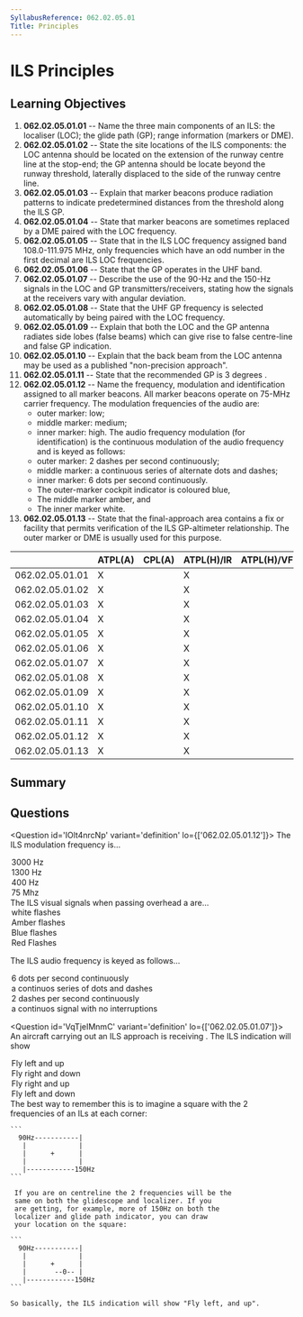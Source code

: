 ```yaml
---
SyllabusReference: 062.02.05.01
Title: Principles
---
```


# ILS Principles

## Learning Objectives

1. **062.02.05.01.01** -- Name the three main components of an ILS: the
   localiser (LOC); the glide path (GP); range information (markers or DME).
2. **062.02.05.01.02** -- State the site locations of the ILS components: the
   LOC antenna should be located on the extension of the runway centre line at
   the stop-end; the GP antenna should be locate beyond the runway threshold,
   laterally displaced to the side of the runway centre line.
3. **062.02.05.01.03** -- Explain that marker beacons produce radiation patterns
   to indicate predetermined distances from the threshold along the ILS GP.
4. **062.02.05.01.04** -- State that marker beacons are sometimes replaced by a
   DME paired with the LOC frequency.
5. **062.02.05.01.05** -- State that in the ILS LOC frequency assigned band
   108.0-111.975 MHz, only frequencies which have an odd number in the first
   decimal are ILS LOC frequencies.
6. **062.02.05.01.06** -- State that the GP operates in the UHF band.
7. **062.02.05.01.07** -- Describe the use of the 90-Hz and the 150-Hz signals
   in the LOC and GP transmitters/receivers, stating how the signals at the
   receivers vary with angular deviation.
8. **062.02.05.01.08** -- State that the UHF GP frequency is selected
   automatically by being paired with the LOC frequency.
9. **062.02.05.01.09** -- Explain that both the LOC and the GP antenna radiates
   side lobes (false beams) which can give rise to false centre-line and false
   GP indication.
10. **062.02.05.01.10** -- Explain that the back beam from the LOC antenna may
    be used as a published "non-precision approach".
11. **062.02.05.01.11** -- State that the recommended GP is 3 degrees .
12. **062.02.05.01.12** -- Name the frequency, modulation and identification
    assigned to all marker beacons. All marker beacons operate on 75-MHz carrier
    frequency. The modulation frequencies of the audio are:
    - outer marker: low;
    - middle marker: medium;
    - inner marker: high. The audio frequency modulation (for identification) is
      the continuous modulation of the audio frequency and is keyed as follows:
    - outer marker: 2 dashes per second continuously;
    - middle marker: a continuous series of alternate dots and dashes;
    - inner marker: 6 dots per second continuously.
    - The outer-marker cockpit indicator is coloured blue,
    - The middle marker amber, and
    - The inner marker white.
13. **062.02.05.01.13** -- State that the final-approach area contains a fix or
    facility that permits verification of the ILS GP-altimeter relationship. The
    outer marker or DME is usually used for this purpose.

|                 | ATPL(A) | CPL(A) | ATPL(H)/IR | ATPL(H)/VFR | CPL(H) | IR  | CBIR(A) |
| --------------- | ------- | ------ | ---------- | ----------- | ------ | --- | ------- |
| 062.02.05.01.01 | X       |        | X          |             |        | X   | X       |
| 062.02.05.01.02 | X       |        | X          |             |        | X   | X       |
| 062.02.05.01.03 | X       |        | X          |             |        | X   | X       |
| 062.02.05.01.04 | X       |        | X          |             |        | X   | X       |
| 062.02.05.01.05 | X       |        | X          |             |        | X   | X       |
| 062.02.05.01.06 | X       |        | X          |             |        | X   | X       |
| 062.02.05.01.07 | X       |        | X          |             |        | X   | X       |
| 062.02.05.01.08 | X       |        | X          |             |        | X   |         |
| 062.02.05.01.09 | X       |        | X          |             |        | X   | X       |
| 062.02.05.01.10 | X       |        | X          |             |        | X   | X       |
| 062.02.05.01.11 | X       |        | X          |             |        | X   | X       |
| 062.02.05.01.12 | X       |        | X          |             |        | X   | X       |
| 062.02.05.01.13 | X       |        | X          |             |        | X   | X       |

## Summary

## Questions

<Question id='IOlt4nrcNp' variant='definition' lo={['062.02.05.01.12']}>
  <Text  variant='oneCorrect' key="1">The ILS <Subject/> modulation frequency is...</Text>
  <Option id='IOlt4nrcNp-1-1' key="1" subject={[["inner marker'"]]} why='true for inner marker'>3000 Hz</Option>
  <Option id='IOlt4nrcNp-1-2' key="1" subject={[["middle marker'"]]} why='true for middle marker'>1300 Hz</Option>
  <Option id='IOlt4nrcNp-1-3' key="1" subject={[["outer marker'"]]} why='true for outer marker'>400 Hz</Option>
  <Option id='IOlt4nrcNp-1-4' key="1" why='75MHz is the frequency of the carrier wave.'>75 Mhz</Option>

<Text variant="oneCorrect" key="2">
  The ILS visual signals when passing overhead a <Subject /> are...
</Text>
<Option key="2" subject={[["inner marker"]]} why="true for inner marker">
  white flashes
</Option>
<Option key="2" subject={[["middle marker"]]} why="true for middle marker">
  Amber flashes
</Option>
<Option key="2" subject={[["outer marker"]]} why="true for outer marker">
  Blue flashes
</Option>
<Option key="2">Red Flashes</Option>

  <Text  variant='oneCorrect' key="3">The ILS <Subject/> audio frequency is keyed as follows...</Text>
  <Option id='IOlt4nrcNp-3-1' key="1" subject={[["inner marker'"]]} why='true for inner marker'>6 dots per second continuously</Option>
  <Option id='IOlt4nrcNp-3-2' key="1" subject={[["middle marker'"]]} why='true for middle marker'>a continuos series of dots and dashes</Option>
  <Option id='IOlt4nrcNp-3-3' key="1" subject={[["outer marker'"]]} why='true for outer marker'>2 dashes per second continuously</Option>
  <Option id='IOlt4nrcNp-3-4' key="1" >a continuos signal with no interruptions</Option>
</Question>

<Question id='VqTjeIMnmC' variant='definition' lo={['062.02.05.01.07']}>
  <Text  variant='oneCorrect'>
     An aircraft carrying out an ILS approach is receiving <Subject/>.
     The ILS indication will show
   </Text>
  <Option id='VqTjeIMnmC-1' subject={[["more 150Hz than 90Hz modulation from both the localizer and glide path transmitters'"]]}>
     Fly left and up
  </Option>
  <Option id='VqTjeIMnmC-2' subject={[["more 90Hz than 150Hz modulation from both the localizer and glide path transmitters'"]]}>
     Fly right and down
  </Option>
  <Option id='VqTjeIMnmC-3' subject={[["more 90Hz than 150Hz modulation from the  the localizer transmitter and more 150Hz than 90Hz from the glide path transmitter'"]]}>
     Fly right and up
  </Option>
  <Option id='VqTjeIMnmC-4' subject={[["more 150Hz than 90Hz modulation from the  the localizer transmitter and more 90Hz than 150Hz from the glide path transmitter'"]]}>
     Fly left and down
  </Option>
  <Explanation>
    The best way to remember this is to imagine a square 
    with the 2 frequencies of an ILs at each corner:

    ```
      90Hz-----------|
       |             |
       |      +      |
       |             |
       |------------150Hz
    ```

     If you are on centreline the 2 frequencies will be the
     same on both the glidescope and localizer. If you
     are getting, for example, more of 150Hz on both the
     localizer and glide path indicator, you can draw
     your location on the square:

    ```
      90Hz-----------|
       |             |
       |      +      |
       |       --0-- |
       |------------150Hz
    ```

    So basically, the ILS indication will show "Fly left, and up".

  </Explanation>
</Question>
